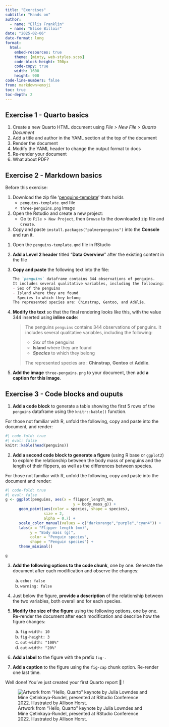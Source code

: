 ```yaml
---
title: "Exercises"
subtitle: "Hands on"
author:
  - name: "Ellis Franklin"
  - name: "Elise Billoir"
date: "2025-02-06"
date-format: long
format:
  html:
    embed-resources: true
    theme: [minty, web-styles.scss]
    code-block-height: 700px
    code-copy: true
    width: 1600
    height: 900
code-line-numbers: false
from: markdown+emoji
toc: true
toc-depth: 2
---
```


## Exercise 1 - Quarto basics

1.  Create a new Quarto HTML document using *File \> New File \> Quarto Document*
2.  Add a title and author in the YAML section at the top of the document
3.  Render the document
4.  Modify the YAML header to change the output format to docs
5.  Re-render your document
6.  What about PDF?

## Exercise 2 - Markdown basics

::: callout-note
Before this exercise: 

1. Download the zip file '[penguins-template](https://github.com/ellfran-7/repro-research-workshop/tree/main/templates/penguins-template.zip)' thats holds
    - `penguins-template.qmd` file
    - `three-penguins.png` image
2. Open the Rstudio and create a new project:
    - Go to `File > New Project`, then `Browse` to the downloaded zip file and `Create`.
3. Copy and paste `install.packages("palmerpenguins")` into the **Console** and run it.
 
:::

1.  Open the `penguins-template.qmd` file in RStudio

2.  **Add a Level 2 header** titled "**Data Overview**" after the existing
    content in the file

3.  **Copy and paste** the following text into the file:

    ``` markdown
    The `penguins` dataframe contains 344 observations of penguins.
    It includes several qualitative variables, including the following:
    - Sex of the penguins
    - Island where they are found
    - Species to which they belong
    The represented species are: Chinstrap, Gentoo, and Adélie.
    ```
  
4.  **Modify the text** so that the final rendering looks like this,
    with the value 344 inserted using **inline code**:

    > The penguins `penguins` contains 344 observations of penguins. It
    > includes several qualitative variables, including the following:
    >
    > -   *Sex* of the penguins
    > -   **Island** where they are found
    > -   ***Species*** to which they belong
    >
    > The represented species are : **Chinstrap**, **Gentoo** et
    > **Adélie**.

5.  **Add the image** `three-penguins.png` to your document, then add
    **a caption for this image**.


## Exercise 3 - Code blocks and ouputs

1.  **Add a code block** to generate a table showing the first 5 rows of
    the `penguins` dataframe using the `knitr::kable()` function.

::: callout-tip
For those not familiar with R, unfold the following, copy and paste into the document, and render:

```r
#| code-fold: true
#| eval: false
knitr::kable(head(penguins))
```
:::

2.  **Add a second code block to generate a figure** (using R base or
    `ggplot2`) to explore the relationship between the body mass of
    penguins and the length of their flippers, as well as the
    differences between species.

::: callout-tip
For those not familiar with R, unfold the following, copy and paste
into the document and render:

```r
#| code-fold: true
#| eval: false
g <- ggplot(penguins, aes(x = flipper_length_mm, 
                              y = body_mass_g)) +
      geom_point(aes(color = species, shape = species), 
                 size = 2, 
                 alpha = 0.7) + 
      scale_color_manual(values = c("darkorange","purple","cyan4")) + 
      labs(x = "Flipper length (mm)", 
           y = "Body mass (g)", 
           color = "Penguin species", 
           shape = "Penguin species") + 
      theme_minimal()

g
```
:::

3.  **Add the following options to the code chunk**, one by one. Generate the document after each modification and observe the changes:

    a.  `echo: false`
    b.  `warning: false`

4.  Just below the figure, **provide a description** of the relationship between the two variables, both overall and for each species.

5.  **Modify the size of the figure** using the following options, one by one. Re-render the document after each modification and describe how the figure changes:

    a.  `fig-width: 10`
    b.  `fig-height: 3`
    c.  `out-width: "100%"`
    d.  `out-width: "20%"`

6.  **Add a label** to the figure with the prefix `fig-`.

7.  **Add a caption** to the figure using the `fig-cap` chunk option. Re-render one last time.


Well done! You've just created your first Quarto report 🎉 !

![Artwork from "Hello, Quarto" keynote by Julia Lowndes and Mine Çetinkaya-Rundel, presented at RStudio Conference 2022. Illustrated by Allison Horst.](images/ahorst-twopenguins-qsunset.png)





